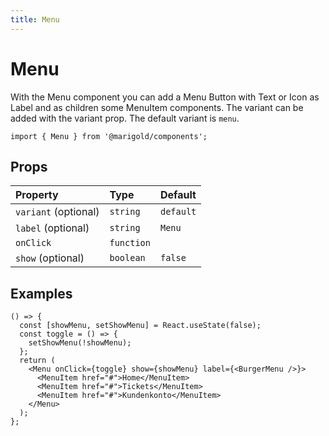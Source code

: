 ```yaml
---
title: Menu
---
```


# Menu

With the Menu component you can add a Menu Button with Text or Icon as Label and as children some MenuItem components.
The variant can be added with the variant prop. The default variant is `menu`.

```tsx onlyCode
import { Menu } from '@marigold/components';
```

## Props

| Property             | Type       | Default   |
| :------------------- | :--------- | :-------- |
| `variant` (optional) | `string`   | `default` |
| `label` (optional)   | `string`   | `Menu`    |
| `onClick`            | `function` |           |
| `show` (optional)    | `boolean`  | `false`   |

## Examples

```tsx
() => {
  const [showMenu, setShowMenu] = React.useState(false);
  const toggle = () => {
    setShowMenu(!showMenu);
  };
  return (
    <Menu onClick={toggle} show={showMenu} label={<BurgerMenu />}>
      <MenuItem href="#">Home</MenuItem>
      <MenuItem href="#">Tickets</MenuItem>
      <MenuItem href="#">Kundenkonto</MenuItem>
    </Menu>
  );
};
```
